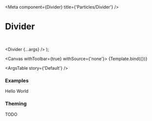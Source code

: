 

<Meta
  component={Divider}
  title={'Particles/Divider'}
/>

# Divider

<br/>

  <Divider {...args} />
);

<Canvas withToolbar={true} withSource={'none'}>
  <Story name='Default' args={{}}>
    {Template.bind({})}
  </Story>
</Canvas>

<ArgsTable story={'Default'} />

### Examples

<Canvas>
  <Story name='Horizontal Divider'>
    <Divider />
  </Story>
</Canvas>

<Canvas>
  <Story name='Vertical Divider'>
    <Stack direction={Direction.Horizontal}>
      <Text>Hello</Text>
      <Divider orientation='vertical' />
      <Text>World</Text>
    </Stack>
  </Story>
</Canvas>

### Theming

TODO

